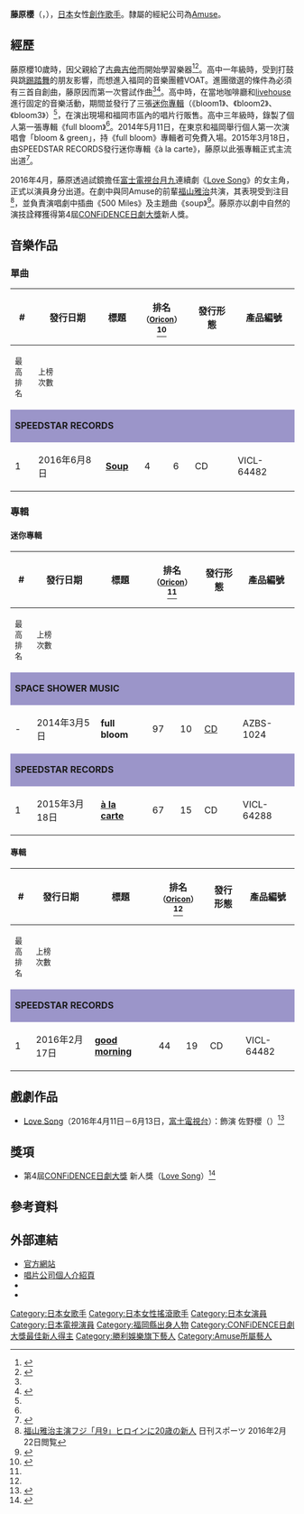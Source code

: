 {{noteTA
|G1=JP Show
}}
{{藝人
| 類型 = 女歌手
| 圖片 =
| 外文名 = {{lang|ja|藤原 さくら（ふじわら さくら）}}
| 羅馬拼音 = Fujiwara Sakura
| 國籍 = {{JPN}}
| 出生日期 = {{birth_date_and_age|1995|12|30}}
| 出生地點 = 日本[[福岡縣|福岡縣]]
| 職業 = [[歌手|歌手]]、[[演員|演員]]
| 活躍年代 = 2015年至今
| 出道作 = 
| 經紀公司 = [[Amuse|Amuse]]
| 唱片公司 = SPACE SHOWER MUSIC<br>（2014年3月－2015年2月）<br>SPEEDSTAR RECORDS<br>（2015年3月－）
| imdb = 8070409
| 官方網站 = {{Official|http://www.fujiwarasakura.com/}}
| 代表作品 = 
}}
'''藤原櫻'''（{{lang-ja|藤原さくら}}，{{bd|1995年|12月30日|||catIdx=Fujiwara Sakura}}），[[日本|日本]]女性[[創作歌手|創作歌手]]。隸屬的經紀公司為[[Amuse|Amuse]]。

== 經歷 ==
藤原櫻10歲時，因父親給了[[古典吉他|古典吉他]]而開始學習樂器<ref name="junglelife">{{cite interview|subject=|interviewer=IMAI|title=藤原さくら｜JUNGLELIFE|url=http://www.jungle.ne.jp/sp_post/196-sakura-fujiwara/|program=月刊音楽フリーマガジン「ジャングル・ライフ on web」|date=|accessdate=2014-09-04|archive-date=2020-10-30|archive-url=https://web.archive.org/web/20201030163625/https://www.jungle.ne.jp/sp_post/196-sakura-fujiwara/|dead-url=no}}</ref><ref>{{Cite news|title= アミュモバ★Pick up!!-藤原さくら 編|newspaper= アミューズモバイル|date= |author= |url= https://a.amob.jp/mob/pageShw.php?site=A&cd=pick_up_sakura|accessdate= 2014-08-30|archive-date= 2019-07-19|archive-url= https://web.archive.org/web/20190719171644/https://a.amob.jp/mob/pageShw.php?site=A&cd=pick_up_sakura|dead-url= no}}</ref>。高中一年級時，受到打鼓與跳[[踢踏舞|踢踏舞]]的朋友影響，而想進入福岡的音樂團體VOAT。進團徵選的條件為必須有三首自創曲，藤原因而第一次嘗試作曲<ref name="junglelife"/><ref name="clip-magazine">{{Cite news|title= シンガーソングライター：藤原さくら – なりたいっていう気持ちがあれば、自然と動き出す。|newspaper= クリップ佐賀|date= |author= |url= http://www.clip-magazine.com/fujiwarasakura_interview/|accessdate= 2014-08-30|archive-date= 2020-12-03|archive-url= https://web.archive.org/web/20201203112938/https://clip-magazine.com/fujiwarasakura_interview/|dead-url= no}}</ref>。高中時，在當地咖啡廳和[[展演空間|livehouse]]進行固定的音樂活動，期間並發行了三張[[迷你專輯|迷你專輯]]（《bloom1》、《bloom2》、《bloom3》）<ref name="clip-magazine"/>，在演出現場和福岡市區內的唱片行販售。高中三年級時，錄製了個人第一張專輯《full bloom》<ref name="junglelife"/>。2014年5月11日，在東京和福岡舉行個人第一次演唱會「bloom & green」，持《full bloom》專輯者可免費入場。2015年3月18日，由SPEEDSTAR RECORDS發行迷你專輯《à la carte》，藤原以此張專輯正式主流出道<ref>{{cite news|url=http://natalie.mu/music/news/137212|title=福岡発19歳・藤原さくら、スピードスターからデビュー|newspaper=ナタリー|date=2015-01-28|accessdate=2015-01-28|archive-date=2019-10-01|archive-url=https://web.archive.org/web/20191001231029/https://natalie.mu/music/news/137212|dead-url=no}}</ref>。

2016年4月，藤原透過試鏡擔任[[富士電視台|富士電視台]][[月九|月九]]連續劇《[[Love_Song_(電視劇)|Love Song]]》的女主角，正式以演員身分出道。在劇中與同Amuse的前輩[[福山雅治|福山雅治]]共演，其表現受到注目<ref>[http://www.nikkansports.com/entertainment/news/1607494.html 福山雅治主演フジ「月9」ヒロインに20歳の新人] {{Wayback|url=http://www.nikkansports.com/entertainment/news/1607494.html |date=20200808071433 }} 日刊スポーツ 2016年2月22日閲覧</ref>，並負責演唱劇中插曲《500 Miles》及主題曲《soup》<ref name=mantan160424>{{cite news|url=http://mantan-web.jp/2016/04/24/20160424dog00m200001000c.html|title=藤原さくら：福山雅治作詞・作曲のファーストシングル発売　“月9”ドラマ主題歌|newspaper=MANTANWEB|date=2016-04-24|accessdate=2016-04-25|archive-date=2017-03-05|archive-url=https://web.archive.org/web/20170305002130/http://mantan-web.jp/2016/04/24/20160424dog00m200001000c.html|dead-url=no}}</ref>。藤原亦以劇中自然的演技詮釋獲得第4屆[[CONFiDENCE日劇大獎|CONFiDENCE日劇大獎]]新人獎。

== 音樂作品 ==
=== 單曲 ===
{|class=wikitable style=font-size:small
|-
! rowspan="2"|#
! rowspan="2"|發行日期
! rowspan="2"|標題
! colspan="2"|排名<br /><small>（[[Oricon公信榜|Oricon]]）</small><ref name="oricon">{{cite web|url=http://www.oricon.co.jp/prof/605745/rank/ |language=ja |script-title=ja:藤原さくらのランキング |publisher=[[Oricon|Oricon]] |date= |accessdate=2016-07-23}}</ref>
! rowspan="2"|發行形態
! rowspan="2"|產品編號
! rowspan="2"|備註
|-
! <small>最高<br />排名</small>
! <small>上榜<br />次數</small>
|-
| style="background-color: #9B95C9 " colspan="9" align="left"| '''SPEEDSTAR RECORDS'''
|-
! 1
| 2016年6月8日
| '''[[Soup_(藤原櫻歌曲)|Soup]]'''
| align="center"|4
| align="center"|6
| CD
| align="left"| VICL-64482
| 
|}

=== 專輯 ===
==== 迷你專輯 ====
{|class=wikitable style=font-size:small
|-
! rowspan="2"|#
! rowspan="2"|發行日期
! rowspan="2"|標題
! colspan="2"|排名<br /><small>（[[Oricon公信榜|Oricon]]）</small><ref name="oricon" />
! rowspan="2"|發行形態
! rowspan="2"|產品編號
! rowspan="2"|備註
|-
! <small>最高<br />排名</small>
! <small>上榜<br />次數</small>
|-
| style="background-color: #9B95C9" colspan="9" align="left"| '''SPACE SHOWER MUSIC'''
|-
! -
| 2014年3月5日
| '''full bloom'''
| align="center"|97
| align="center"|10
| [[CD|CD]]
| align="left"| AZBS-1024
|獨立製作
|-
| style="background-color: #9B95C9 " colspan="9" align="left"| '''SPEEDSTAR RECORDS'''
|-
! 1
| 2015年3月18日
| '''[[à_la_carte|à la carte]]'''
| align="center"|67
| align="center"|15
| CD
| align="left"| VICL-64288
|
|}

==== 專輯 ====
{|class=wikitable style=font-size:small
|-
! rowspan="2"|#
! rowspan="2"|發行日期
! rowspan="2"|標題
! colspan="2"|排名<br /><small>（[[Oricon公信榜|Oricon]]）</small><ref name="oricon" />
! rowspan="2"|發行形態
! rowspan="2"|產品編號
! rowspan="2"|備註
|-
! <small>最高<br />排名</small>
! <small>上榜<br />次數</small>
|-
| style="background-color: #9B95C9 " colspan="9" align="left"| '''SPEEDSTAR RECORDS'''
|-
! 1
| 2016年2月17日
| '''[[good_morning_(藤原櫻專輯)|good morning]]'''
| align="center"|44
| align="center"|19
| CD
| align="left"| VICL-64482
| 
|}

== 戲劇作品 ==
* [[Love_Song_(電視劇)|Love Song]]（2016年4月11日－6月13日，[[富士電視台|富士電視台]]）：飾演 佐野櫻（{{lang|ja|佐野さくら}}）<ref>{{cite web |url=http://www.oricon.co.jp/news/2067249/full/ |language=ja |script-title=ja:藤原さくら、ドラマ初出演で福山雅治主演『月9』ヒロインに大抜てき |publisher=[[Oricon|Oricon]] |date=2016-02-22 |accessdate=2016-07-23 |archive-date=2020-10-29 |archive-url=https://web.archive.org/web/20201029171135/https://www.oricon.co.jp/news/2067249/full/ |dead-url=no }}</ref>

==獎項==
* 第4屆[[CONFiDENCE日劇大獎|CONFiDENCE日劇大獎]] 新人獎（[[Love_Song_(電視劇)|Love Song]]）<ref>{{cite web |url=http://confidence-award.jp/vol04.html |language=ja |script-title=ja:第4回 コンフィデンスアワード・ドラマ賞 |publisher=[[Oricon|Oricon]] |date=2016 |accessdate=2016-07-23 |archive-date=2019-08-24 |archive-url=https://web.archive.org/web/20190824191331/https://confidence-award.jp/vol04.html |dead-url=no }}</ref>

== 參考資料 ==
{{Reflist}}

== 外部連結 ==
* [http://www.fujiwarasakura.com/ 官方網站]{{ja icon}}
* [http://www.jvcmusic.co.jp/-/Artist/A024887.html 唱片公司個人介紹頁]{{ja icon}}
* {{Twitter|MammothSakura}}
* {{Facebook|Sakura.Fujiwara.Official}}

{{Amuse 旗下藝人}}
{{勝利娛樂}}
{{CONFiDENCE日劇大獎最佳新人}}

{{Authority Control}}
{{DEFAULTSORT:Fujiwara Sakura}}
[[Category:日本女歌手|Category:日本女歌手]]
[[Category:日本女性搖滾歌手|Category:日本女性搖滾歌手]]
[[Category:日本女演員|Category:日本女演員]]
[[Category:日本電視演員|Category:日本電視演員]]
[[Category:福岡縣出身人物|Category:福岡縣出身人物]]
[[Category:CONFiDENCE日劇大獎最佳新人得主|Category:CONFiDENCE日劇大獎最佳新人得主]]
[[Category:勝利娛樂旗下藝人|Category:勝利娛樂旗下藝人]]
[[Category:Amuse所屬藝人|Category:Amuse所屬藝人]]